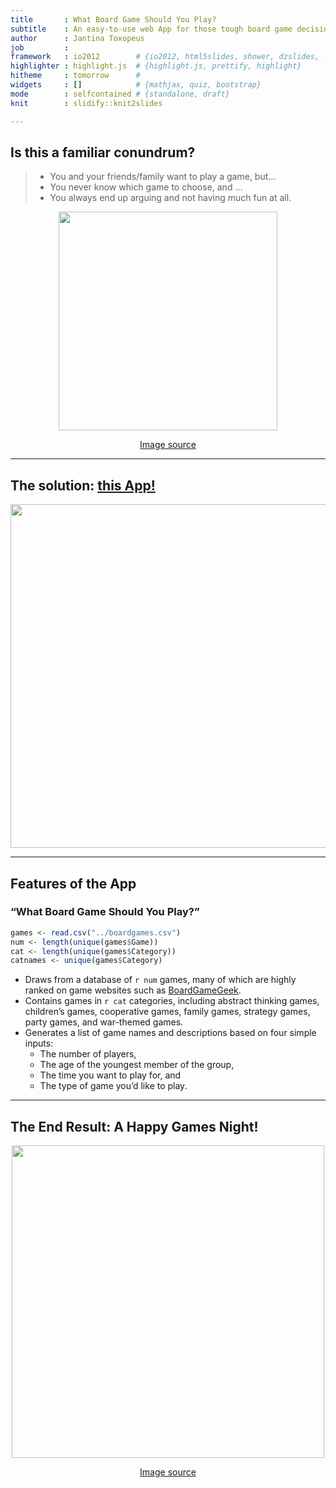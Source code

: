 ```yaml
--- 
title       : What Board Game Should You Play?
subtitle    : An easy-to-use web App for those tough board game decisions.
author      : Jantina Toxopeus
job         : 
framework   : io2012        # {io2012, html5slides, shower, dzslides, ...}
highlighter : highlight.js  # {highlight.js, prettify, highlight}
hitheme     : tomorrow      # 
widgets     : []            # {mathjax, quiz, bootstrap}
mode        : selfcontained # {standalone, draft}
knit        : slidify::knit2slides

---
```


## Is this a familiar conundrum?

> - You and your friends/family want to play a game, but...  
> - You never know which game to choose, and ...
> - You always end up arguing and not having much fun at all.

<center><img src="./assets/img/arguing.jpg" height=350>  

[Image source](http://img3.wikia.nocookie.net/__cb20110622105630/uncyclopedia/images/7/7b/091123123740-arguing_couple.jpg)</center>

---

## The solution: [this App!](https://jtoxopeu.shinyapps.io/boardgames/)
<img src="./assets/img/Screencap.png" height=550>

---

## Features of the App
### "What Board Game Should You Play?"
```r
games <- read.csv("../boardgames.csv")
num <- length(unique(games$Game))
cat <- length(unique(games$Category))
catnames <- unique(games$Category)

```
- Draws from a database of `r num` games, many of which are highly ranked on game websites such as [BoardGameGeek](www.boardgamegeek.com).
- Contains games in `r cat` categories, including abstract thinking games, children's games, cooperative games, family games, strategy games, party games, and war-themed games.
- Generates a list of game names and descriptions based on four simple inputs:
    - The number of players,
    - The age of the youngest member of the group,
    - The time you want to play for, and
    - The type of game you'd like to play.

---

## The End Result: A Happy Games Night!

<center><img src="./assets/img/gamenight.jpg" height=500>  

[Image source](http://blog.intelliquote.com/Portals/154849/images/familygenerations.jpg)</center>



